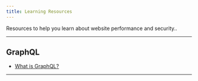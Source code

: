 ```yaml
---
title: Learning Resources
---
```


Resources to help you learn about website performance and security..

---

## GraphQL

- <a href="/guides/what_is_graphql">What is GraphQL?</a>

---